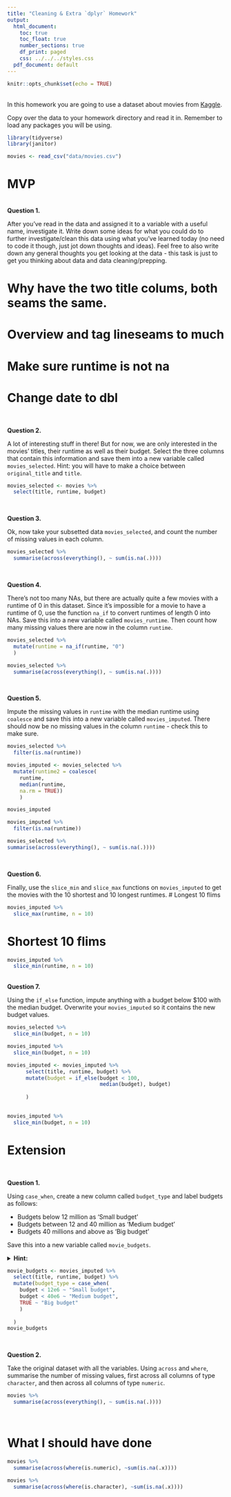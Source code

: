 ```yaml
---
title: "Cleaning & Extra `dplyr` Homework"
output:
  html_document:
    toc: true
    toc_float: true
    number_sections: true
    df_print: paged
    css: ../../../styles.css
  pdf_document: default
---
```


```r
knitr::opts_chunk$set(echo = TRUE)
```

<br>
In this homework you are going to use a dataset about movies from [Kaggle](https://www.kaggle.com/tmdb/tmdb-movie-metadata).

Copy over the data to your homework directory and read it in. Remember to load any packages you will be using.

```r
library(tidyverse)
library(janitor)
```


```r
movies <- read_csv("data/movies.csv")
```

# MVP
<br>
**Question 1.** 

After you've read in the data and assigned it to a variable with a useful name, investigate it. Write down some ideas for what you could do to further investigate/clean this data using what you've learned today (no need to code it though, just jot down thoughts and ideas). Feel free to also write down any general thoughts you get looking at the data - this task is just to get you thinking about data and data cleaning/prepping.

# Why have the two title colums, both seams the same.
# Overview and tag lineseams to much
# Make sure runtime is not na
# Change date to dbl

<br> 

**Question 2.**

A lot of interesting stuff in there! But for now, we are only interested in the movies' titles, their runtime as well as their budget. Select the three columns that contain this information and save them into a new variable called `movies_selected`. Hint: you will have to make a choice between `original_title` and `title`.


```r
movies_selected <- movies %>% 
  select(title, runtime, budget)
```

<br>


**Question 3.**  

Ok, now take your subsetted data `movies_selected`, and count the number of missing values in each column.

```r
movies_selected %>% 
  summarise(across(everything(), ~ sum(is.na(.))))
```

<br>

**Question 4.**  

There's not too many NAs, but there are actually quite a few movies with a runtime of 0 in this dataset. Since it's impossible for a movie to have a runtime of 0, use the function `na_if` to convert runtimes of length 0 into NAs. Save this into a new variable called `movies_runtime`. Then count how many missing values there are now in the column `runtime`.

```r
movies_selected %>% 
  mutate(runtime = na_if(runtime, "0")
  ) 

movies_selected %>% 
  summarise(across(everything(), ~ sum(is.na(.))))
```


<br>

**Question 5.**  

Impute the missing values in `runtime` with the median runtime using `coalesce` and save this into a new variable called `movies_imputed`. There should now be no missing values in the column `runtime` - check this to make sure.

```r
movies_selected %>% 
  filter(is.na(runtime))


```


```r
movies_imputed <- movies_selected %>% 
  mutate(runtime2 = coalesce(
    runtime,
    median(runtime,
    na.rm = TRUE))
    )

movies_imputed
```
```r
movies_imputed %>% 
  filter(is.na(runtime))
```


```r
movies_selected %>% 
summarise(across(everything(), ~ sum(is.na(.))))
```


<br>

**Question 6.**  

Finally, use the `slice_min` and `slice_max` functions on `movies_imputed` to get the movies with the 10 shortest and 10 longest runtimes.
# Longest 10 flims
```r
movies_imputed %>% 
  slice_max(runtime, n = 10)
```

# Shortest 10 flims
```r
movies_imputed %>% 
  slice_min(runtime, n = 10)
```



<br>
**Question 7.**  

Using the `if_else` function, impute anything with a budget below $100 with the median budget. Overwrite your `movies_imputed` so it contains the new budget values.

```r
movies_selected %>% 
  slice_min(budget, n = 10)
```

```r
movies_imputed %>% 
  slice_min(budget, n = 10)
```



```r
movies_imputed <- movies_imputed %>% 
      select(title, runtime, budget) %>%
      mutate(budget = if_else(budget < 100,
                              median(budget), budget)
        
      )
  
```

```r
movies_imputed %>% 
  slice_min(budget, n = 10)
```


# Extension


<br> 

**Question 1.**  

Using `case_when`, create a new column called `budget_type` and label budgets as follows:

* Budgets below 12 million as 'Small budget'
* Budgets between 12 and 40 million as 'Medium budget'
* Budgets 40 millions and above as 'Big budget'

Save this into a new variable called `movie_budgets`.

<details>
<summary>**Hint:**</summary> 1e6 is a shorthand way of writing 1 million ($1 \times 10^6$)
</details>

```r
movie_budgets <- movies_imputed %>% 
  select(title, runtime, budget) %>%
  mutate(budget_type = case_when(
    budget < 12e6 ~ "Small budget",
    budget < 40e6 ~ "Medium budget",
    TRUE ~ "Big budget"
    )
    
  )
movie_budgets
```


<br> 

**Question 2.**  

Take the original dataset with all the variables. Using `across` and `where`, summarise the number of missing values, first across all columns of type `character`, and then across all columns of type `numeric`.




```r
movies %>% 
  summarise(across(everything(), ~ sum(is.na(.))))
```


<br> 

# What I should have done
```r
movies %>%
  summarise(across(where(is.numeric), ~sum(is.na(.x))))
```

```r
movies %>%
  summarise(across(where(is.character), ~sum(is.na(.x))))
```

